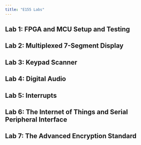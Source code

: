 ```yaml
---
title: "E155 Labs"
---
```


## Lab 1: FPGA and MCU Setup and Testing
## Lab 2: Multiplexed 7-Segment Display
## Lab 3: Keypad Scanner
## Lab 4: Digital Audio
## Lab 5: Interrupts
## Lab 6: The Internet of Things and Serial Peripheral Interface
## Lab 7: The Advanced Encryption Standard